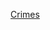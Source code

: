 {{Year by category
|m=2
|c=0
|d=1
|y=4
|cat=各國罪案
|sortkey=*
|parent=各年各國罪案
|subcat=2014年罪案
}}
[[Category:2014年各國|Crimes]]